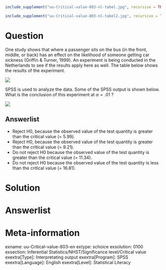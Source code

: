 ```r
include_supplement("uu-Critical-value-803-nl-tabel.jpg", recursive = TRUE)
```

```r
include_supplement("uu-Critical-value-803-nl-tabel2.jpg", recursive = TRUE)
```

Question
========
  
One study shows that where a passenger sits on the bus (in the front, middle, or back) has an effect on the likelihood of someone getting car sickness (Griffin & Turner, 1999). An experiment is being conducted in the Netherlands to see if the results apply here as well. The table below shows the results of the experiment.

![](uu-Critical-value-803-nl-tabel.jpg)

SPSS is used to analyze the data. Some of the SPSS output is shown below. What is the conclusion of this experiment at $\alpha = .01$ ?

![](uu-Critical-value-803-nl-tabel2.jpg)
  
Answerlist
----------
* Reject H0, because the observed value of the test quantity is greater than the critical value (= 5.99).
* Reject H0, because the observed value of the test quantity is greater than the critical value (= 9.21).
* Do not reject H0 because the observed value of the test quantity is greater than the critical value (= 11.34).
* Do not reject H0 because the observed value of the test quantity is less than the critical value (= 16.81). 


Solution
========
  


Answerlist
========

Meta-information
================
exname: uu-Critical-value-803-en
extype: schoice
exsolution: 0100
exsection: Inferential Statistics/NHST/Significance level/Critical value
exextra[Type]: Interpretating output
exextra[Program]: SPSS
exextra[Language]: English
exextra[Level]: Statistical Literacy
